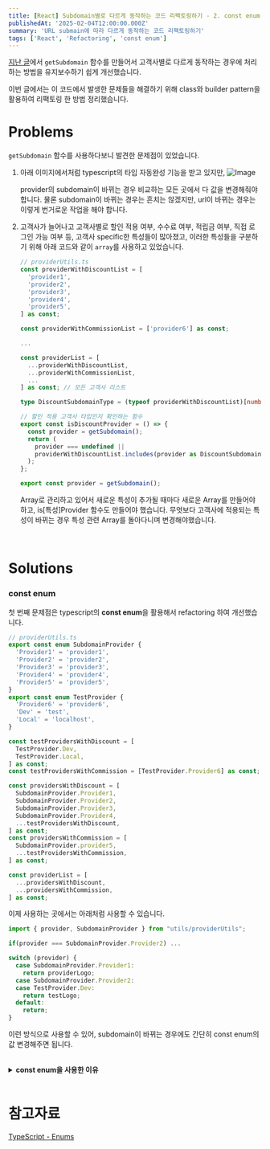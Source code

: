 ```yaml
---
title: [React] Subdomain별로 다르게 동작하는 코드 리팩토링하기 - 2. const enum 활용
publishedAt: '2025-02-04T12:00:00.000Z'
summary: 'URL submain에 따라 다르게 동작하는 코드 리팩토링하기'
tags: ['React', 'Refactoring', 'const enum']
---
```


[지난 글](/blog/subdomain-1)에서 `getSubdomain` 함수를 만들어서 고객사별로 다르게 동작하는 경우에 처리하는 방법을 유지보수하기 쉽게 개선했습니다.

이번 글에서는 이 코드에서 발생한 문제들을 해결하기 위해 class와 builder pattern을 활용하여 리팩토링 한 방법 정리했습니다.

# Problems

`getSubdomain` 함수를 사용하다보니 발견한 문제점이 있었습니다.

1. 아래 이미지에서처럼 typescript의 타입 자동완성 기능을 받고 있지만,
   ![Image](https://github.com/user-attachments/assets/2f7bf021-e3bc-4662-be88-b7a8012ddb69)

   provider의 subdomain이 바뀌는 경우 비교하는 모든 곳에서 다 값을 변경해줘야 합니다. 물론 subdomain이 바뀌는 경우는 흔치는 않겠지만, url이 바뀌는 경우는 이렇게 번거로운 작업을 해야 합니다.

2. 고객사가 늘어나고 고객사별로 할인 적용 여부, 수수료 여부, 적립금 여부, 직접 로그인 가능 여부 등, 고객사 specific한 특성들이 많아졌고, 이러한 특성들을 구분하기 위해 아래 코드와 같이 `array`를 사용하고 있었습니다.

   ```ts
   // providerUtils.ts
   const providerWithDiscountList = [
     'provider1',
     'provider2',
     'provider3',
     'provider4',
     'provider5',
   ] as const;

   const providerWithCommissionList = ['provider6'] as const;

   ...

   const providerList = [
     ...providerWithDiscountList,
     ...providerWithCommissionList,
     ...
   ] as const; // 모든 고객사 리스트

   type DiscountSubdomainType = (typeof providerWithDiscountList)[number]; // 할인 적용 고객사 타입

   // 할인 적용 고객사 타입인지 확인하는 함수
   export const isDiscountProvider = () => {
     const provider = getSubdomain();
     return (
       provider === undefined ||
       providerWithDiscountList.includes(provider as DiscountSubdomainType)
     );
   };

   export const provider = getSubdomain();

   ```

   Array로 관리하고 있어서 새로운 특성이 추가될 때마다 새로운 Array를 만들어야하고, is[특성]Provider 함수도 만들어야 했습니다. 무엇보다 고객사에 적용되는 특성이 바뀌는 경우 특성 관련 Array를 돌아다니며 변경해야했습니다.

<br />

# Solutions

### const enum

첫 번째 문제점은 typescript의 <strong>const enum</strong>을 활용해서 refactoring 하여 개선했습니다.

```ts
// providerUtils.ts
export const enum SubdomainProvider {
  'Provider1' = 'provider1',
  'Provider2' = 'provider2',
  'Provider3' = 'provider3',
  'Provider4' = 'provider4',
  'Provider5' = 'provider5',
}
export const enum TestProvider {
  'Provider6' = 'provider6',
  'Dev' = 'test',
  'Local' = 'localhost',
}

const testProvidersWithDiscount = [
  TestProvider.Dev,
  TestProvider.Local,
] as const;
const testProvidersWithCommission = [TestProvider.Provider6] as const;

const providersWithDiscount = [
  SubdomainProvider.Provider1,
  SubdomainProvider.Provider2,
  SubdomainProvider.Provider3,
  SubdomainProvider.Provider4,
  ...testProvidersWithDiscount,
] as const;
const providersWithCommission = [
  SubdomainProvider.provider5,
  ...testProvidersWithCommission,
] as const;

const providerList = [
  ...providersWithDiscount,
  ...providersWithCommission,
] as const;
```

이제 사용하는 곳에서는 아래처럼 사용할 수 있습니다.

```ts
import { provider, SubdomainProvider } from "utils/providerUtils";

if(provider === SubdomainProvider.Provider2) ...

switch (provider) {
  case SubdomainProvider.Provider1:
    return providerLogo;
  case SubdomainProvider.Provider2:
  case TestProvider.Dev:
    return testLogo;
  default:
    return;
}
```

이런 방식으로 사용할 수 있어, subdomain이 바뀌는 경우에도 간단히 const enum의 값 변경해주면 됩니다.

<br />

<details>
  <summary>
    <strong>const enum을 사용한 이유</strong>
  </summary>
  <p>
    > Const enums can only use constant enum expressions and unlike regular
    enums > they are completely removed during compilation.
  </p>
  <p>
    컴파일되면 js object로 변환되는 enum과 다르게, const enum은 컴파일 과정에서
    제거되고 런타입에는 사라집니다. 따라서 추가적으로 코드가 생성되는 것을
    방지할 수 있습니다.
  </p>
</details>

<br />

# 참고자료

[TypeScript - Enums](https://www.typescriptlang.org/docs/handbook/enums.html#const-enums)
